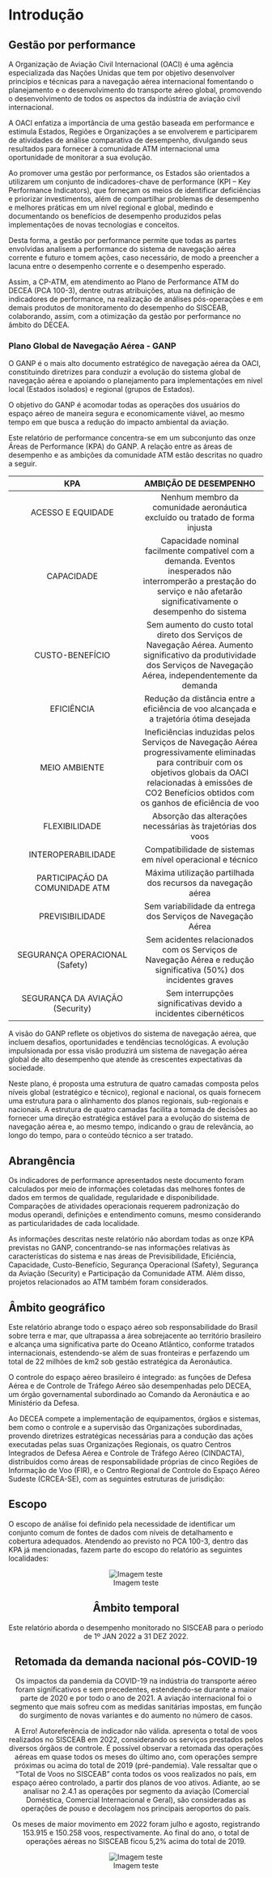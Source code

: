 

# Introdução

## Gestão por performance

A Organização de Aviação Civil Internacional (OACI) é uma agência especializada das Nações Unidas que tem por objetivo desenvolver princípios e técnicas para a navegação aérea internacional fomentando o planejamento e o desenvolvimento do transporte aéreo global, promovendo o desenvolvimento de todos os aspectos da indústria de aviação civil internacional.

A OACI enfatiza a importância de uma gestão baseada em performance e estimula Estados, Regiões e Organizações a se envolverem e participarem de atividades de análise comparativa de desempenho, divulgando seus resultados para fornecer à comunidade ATM internacional uma oportunidade de monitorar a sua evolução.

Ao promover uma gestão por performance, os Estados são orientados a utilizarem um conjunto de indicadores-chave de performance (KPI – Key Performance Indicators), que forneçam os meios de identificar deficiências e priorizar investimentos, além de compartilhar problemas de desempenho e melhores práticas em um nível regional e global, medindo e documentando os benefícios de desempenho produzidos pelas implementações de novas tecnologias e conceitos.

Desta forma, a gestão por performance permite que todas as partes envolvidas analisem a performance do sistema de navegação aérea corrente e futuro e tomem ações, caso necessário, de modo a preencher a lacuna entre o desempenho corrente e o desempenho esperado.

Assim, a CP-ATM, em atendimento ao Plano de Performance ATM do DECEA (PCA 100-3), dentre outras atribuições, atua na definição de indicadores de performance, na realização de análises pós-operações e em demais produtos de monitoramento do desempenho do SISCEAB, colaborando, assim, com a otimização da gestão por performance no âmbito do DECEA. 


### Plano Global de Navegação Aérea - GANP 

O GANP é o mais alto documento estratégico de navegação aérea da OACI, constituindo diretrizes para conduzir a evolução do sistema global de navegação aérea e apoiando o planejamento para implementações em nível local (Estados isolados) e regional (grupos de Estados).

O objetivo do GANP é acomodar todas as operações dos usuários do espaço aéreo de maneira segura e economicamente viável, ao mesmo tempo em que busca a redução do impacto ambiental da aviação.

Este relatório de performance concentra-se em um subconjunto das onze Áreas de Performance (KPA) do GANP. A relação entre as áreas de desempenho e as ambições da comunidade ATM estão descritas no quadro a seguir.


| KPA        |AMBIÇÃO DE DESEMPENHO|
|:-------------:| :-------------: |
|ACESSO E EQUIDADE|Nenhum membro da comunidade aeronáutica excluído ou tratado de forma injusta|
|CAPACIDADE|Capacidade nominal  facilmente compatível com a demanda.                Eventos inesperados não interromperão a prestação do serviço e não afetarão significativamente o desempenho do sistema|
|CUSTO-BENEFÍCIO|Sem aumento do custo total direto dos Serviços de Navegação Aérea.         Aumento significativo da produtividade dos Serviços de Navegação Aérea, independentemente da demanda|
|EFICIÊNCIA|Redução da distância entre a eficiência de voo alcançada e a trajetória ótima desejada|
|MEIO AMBIENTE|Ineficiências induzidas pelos Serviços de Navegação Aérea progressivamente eliminadas para contribuir com os objetivos globais da OACI relacionadas à emissões de CO2 Benefícios obtidos com os ganhos de eficiência de voo|
|FLEXIBILIDADE|Absorção das alterações necessárias às trajetórias dos voos|
|INTEROPERABILIDADE|Compatibilidade de sistemas em nível operacional e técnico|
|PARTICIPAÇÃO DA COMUNIDADE ATM|Máxima utilização partilhada dos recursos da navegação aérea|
|PREVISIBILIDADE|Sem variabilidade da entrega dos Serviços de Navegação Aérea|
|SEGURANÇA OPERACIONAL (Safety)|Sem acidentes relacionados com os Serviços de Navegação Aérea e redução significativa (50%) dos incidentes graves|
|SEGURANÇA DA AVIAÇÃO (Security)|Sem interrupções significativas devido a incidentes cibernéticos|



A visão do GANP reflete os objetivos do sistema de navegação aérea, que incluem desafios, oportunidades e tendências tecnológicas. A evolução impulsionada por essa visão produzirá um sistema de navegação aérea global de alto desempenho que atende às crescentes expectativas da sociedade.

Neste plano, é proposta uma estrutura de quatro camadas composta pelos níveis global (estratégico e técnico), regional e nacional, os quais fornecem uma estrutura para o alinhamento dos planos regionais, sub-regionais e nacionais. A estrutura de quatro camadas facilita a tomada de decisões ao fornecer uma direção estratégica estável para a evolução do sistema de navegação aérea e, ao mesmo tempo, indicando o grau de relevância, ao longo do tempo, para o conteúdo técnico a ser tratado.

## Abrangência

Os indicadores de performance apresentados neste documento foram calculados por meio de informações coletadas das melhores fontes de dados em termos de qualidade, regularidade e disponibilidade. Comparações de atividades operacionais requerem padronização do modus operandi, definições e entendimento comuns, mesmo considerando as particularidades de cada localidade. 

As informações descritas neste relatório não abordam todas as onze KPA previstas no GANP, concentrando-se nas informações relativas às características do sistema e nas áreas de Previsibilidade, Eficiência, Capacidade, Custo-Benefício, Segurança Operacional (Safety), Segurança da Aviação (Security) e Participação da Comunidade ATM. Além disso, projetos relacionados ao ATM também foram considerados.

## Âmbito geográfico

Este relatório abrange todo o espaço aéreo sob responsabilidade do Brasil sobre terra e mar, que ultrapassa a área sobrejacente ao território brasileiro e alcança uma significativa parte do Oceano Atlântico, conforme tratados internacionais, estendendo-se além de suas fronteiras e perfazendo um total de 22 milhões de km2 sob gestão estratégica da Aeronáutica.

O controle do espaço aéreo brasileiro é integrado: as funções de Defesa Aérea e de Controle de Tráfego Aéreo são desempenhadas pelo DECEA, um órgão governamental subordinado ao Comando da Aeronáutica e ao Ministério da Defesa.

Ao DECEA compete a implementação de equipamentos, órgãos e sistemas, bem como o controle e a supervisão das Organizações subordinadas, provendo diretrizes estratégicas necessárias para a condução das ações executadas pelas suas Organizações Regionais, os quatro Centros Integrados de Defesa Aérea e Controle de Tráfego Aéreo (CINDACTA), distribuídos como áreas de responsabilidade próprias de cinco Regiões de Informação de Voo (FIR), e o Centro Regional de Controle do Espaço Aéreo Sudeste (CRCEA-SE), com as seguintes estruturas de jurisdição:

## Escopo

O escopo de análise foi definido pela necessidade de identificar um conjunto comum de fontes de dados com níveis de detalhamento e cobertura adequados. Atendendo ao previsto no PCA 100-3, dentro das KPA já mencionadas, fazem parte do escopo do relatório as seguintes localidades:

<div align="center">
![Imagem teste](imagens/fig8.jpg)


## Âmbito temporal

Este relatório aborda o desempenho monitorado no SISCEAB para o período de 1º JAN 2022 a 31 DEZ 2022.


## Retomada da demanda nacional pós-COVID-19

Os impactos da pandemia da COVID-19 na indústria do transporte aéreo foram significativos e sem precedentes, estendendo-se durante a maior parte de 2020 e por todo o ano de 2021. A aviação internacional foi o segmento que mais sofreu com as medidas sanitárias impostas, em função do surgimento de novas variantes e do aumento no número de casos. 

A Erro! Autoreferência de indicador não válida. apresenta o total de voos realizados no SISCEAB em 2022, considerando os serviços prestados pelos diversos órgãos de controle. É possível observar a retomada das operações aéreas em quase todos os meses do último ano, com operações sempre próximas ou acima do total de 2019 (pré-pandemia). Vale ressaltar que o “Total de Voos no SISCEAB” conta todos os voos realizados no país, em espaço aéreo controlado, a partir dos planos de voo ativos. Adiante, ao se analisar no 2.4.1 as operações por segmento da aviação (Comercial Doméstica, Comercial Internacional e Geral), são consideradas as operações de pouso e decolagem nos principais aeroportos do país.

Os meses de maior movimento em 2022 foram julho e agosto, registrando 153.915 e 150.258 voos, respectivamente. Ao final do ano, o total de operações aéreas no SISCEAB ficou 5,2% acima do total de 2019.


<div align="center">
![Imagem teste](imagens/gf3.png)


